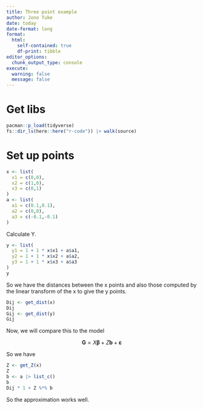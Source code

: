 ```yaml
---
title: Three point example
author: Jono Tuke
date: today
date-format: long
format: 
  html: 
    self-contained: true
    df-print: tibble
editor_options: 
  chunk_output_type: console
execute: 
  warning: false
  message: false
---
```


# Get libs

```r
pacman::p_load(tidyverse)
fs::dir_ls(here::here("r-code")) |> walk(source)
```

# Set up points

```r
x <- list(
  x1 = c(0,0),
  x2 = c(1,0),
  x3 = c(0,1)
)
a <- list(
  a1 = c(0.1,0.1), 
  a2 = c(0,0), 
  a3 = c(-0.1,-0.1)
)
```

Calculate Y. 

```r
y <- list(
  y1 = 1 + 1 * x$x1 + a$a1,
  y2 = 1 + 1 * x$x2 + a$a2,
  y3 = 1 + 1 * x$x3 + a$a3
)
y
```

So we have the distances between the x points and also those computed by the linear transform of the x to give the y points. 

```r
Dij <- get_dist(x)
Dij
Gij <- get_dist(y)
Gij
```

Now, we will compare this to the model

$$
\boldsymbol{G} = X\boldsymbol{\beta} + Z\boldsymbol{b} + \boldsymbol{\varepsilon}
$$

So we have

```r
Z <- get_Z(x)
Z
b <- a |> list_c()
b
Dij * 1 + Z %*% b
```

So the approximation works well. 




